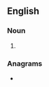 ==English==

===Noun===
{{head|en|noun form}}

# {{plural of|en|riband}}

===Anagrams===
* {{anagrams|en|a=abdinrs|Bardins|Brandis|Briands|sirband}}